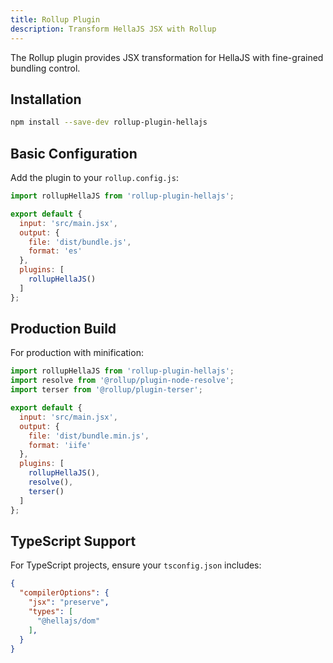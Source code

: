```yaml
---
title: Rollup Plugin
description: Transform HellaJS JSX with Rollup
---
```


The Rollup plugin provides JSX transformation for HellaJS with fine-grained bundling control.

## Installation

```bash
npm install --save-dev rollup-plugin-hellajs
```

## Basic Configuration

Add the plugin to your `rollup.config.js`:

```js
import rollupHellaJS from 'rollup-plugin-hellajs';

export default {
  input: 'src/main.jsx',
  output: {
    file: 'dist/bundle.js',
    format: 'es'
  },
  plugins: [
    rollupHellaJS()
  ]
};
```

## Production Build

For production with minification:

```js
import rollupHellaJS from 'rollup-plugin-hellajs';
import resolve from '@rollup/plugin-node-resolve';
import terser from '@rollup/plugin-terser';

export default {
  input: 'src/main.jsx',
  output: {
    file: 'dist/bundle.min.js',
    format: 'iife'
  },
  plugins: [
    rollupHellaJS(),
    resolve(),
    terser()
  ]
};
```

## TypeScript Support

For TypeScript projects, ensure your `tsconfig.json` includes:

```json
{
  "compilerOptions": {
    "jsx": "preserve",
    "types": [
      "@hellajs/dom"
    ],
  }
}
```